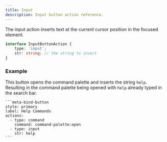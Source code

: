 ```yaml
---
title: Input
description: Input button action reference.
---
```


The input action inserts text at the current cursor position in the focused element.

```ts
interface InputButtonAction {
	type: 'input';
	str: string; // the string to insert
}
```

### Example

This button opens the command palette and inserts the string `help`.
Resulting in the command palette being opened with `help` already typed in the search bar.

````custom_markdown {7-8}
```meta-bind-button
style: primary
label: Help Commands
actions:
  - type: command
    command: command-palette:open
  - type: input
    str: help
```
````

